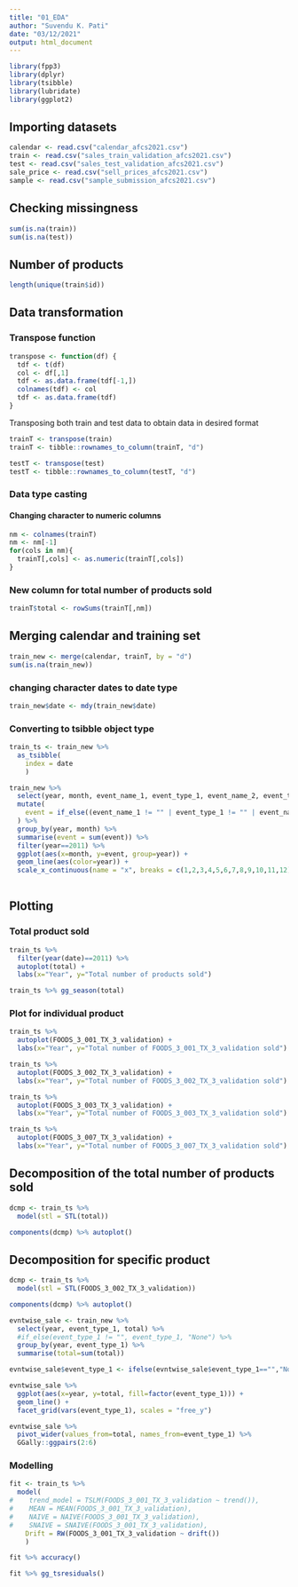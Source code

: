 ```yaml
---
title: "01_EDA"
author: "Suvendu K. Pati"
date: "03/12/2021"
output: html_document
---
```


```r
library(fpp3)
library(dplyr)
library(tsibble)
library(lubridate)
library(ggplot2)
```

## Importing datasets
```r
calendar <- read.csv("calendar_afcs2021.csv")
train <- read.csv("sales_train_validation_afcs2021.csv")
test <- read.csv("sales_test_validation_afcs2021.csv")
sale_price <- read.csv("sell_prices_afcs2021.csv")
sample <- read.csv("sample_submission_afcs2021.csv")
```

## Checking missingness
```r
sum(is.na(train))
sum(is.na(test))
```

## Number of products
```r
length(unique(train$id))
```

## Data transformation
### Transpose function
```r
transpose <- function(df) {
  tdf <- t(df)
  col <- df[,1]
  tdf <- as.data.frame(tdf[-1,]) 
  colnames(tdf) <- col  
  tdf <- as.data.frame(tdf)
}
```

Transposing both train and test data to obtain data in desired format
```r
trainT <- transpose(train)
trainT <- tibble::rownames_to_column(trainT, "d")

testT <- transpose(test)
testT <- tibble::rownames_to_column(testT, "d")
```

### Data type casting
#### Changing character to numeric columns
```r
nm <- colnames(trainT)
nm <- nm[-1]
for(cols in nm){
  trainT[,cols] <- as.numeric(trainT[,cols])
}
```

### New column for total number of products sold
```r
trainT$total <- rowSums(trainT[,nm])
```

## Merging calendar and training set
```r
train_new <- merge(calendar, trainT, by = "d")
sum(is.na(train_new))
```

### changing character dates to date type
```r
train_new$date <- mdy(train_new$date)
```

### Converting to tsibble object type
```r
train_ts <- train_new %>%
  as_tsibble(
    index = date
    )
```

```r
train_new %>%
  select(year, month, event_name_1, event_type_1, event_name_2, event_type_2) %>%
  mutate(
    event = if_else((event_name_1 != "" | event_type_1 != "" | event_name_2 != "" | event_type_2 != ""), 1, 0)
  ) %>%
  group_by(year, month) %>%
  summarise(event = sum(event)) %>%
  filter(year==2011) %>%
  ggplot(aes(x=month, y=event, group=year)) +
  geom_line(aes(color=year)) +
  scale_x_continuous(name = "x", breaks = c(1,2,3,4,5,6,7,8,9,10,11,12))
  
```

## Plotting
### Total product sold
```r
train_ts %>% 
  filter(year(date)==2011) %>%
  autoplot(total) +
  labs(x="Year", y="Total number of products sold")
```

```r
train_ts %>% gg_season(total)
```


### Plot for individual product
```r
train_ts %>% 
  autoplot(FOODS_3_001_TX_3_validation) +
  labs(x="Year", y="Total number of FOODS_3_001_TX_3_validation sold")

train_ts %>% 
  autoplot(FOODS_3_002_TX_3_validation) +
  labs(x="Year", y="Total number of FOODS_3_002_TX_3_validation sold")

train_ts %>% 
  autoplot(FOODS_3_003_TX_3_validation) +
  labs(x="Year", y="Total number of FOODS_3_003_TX_3_validation sold")

train_ts %>% 
  autoplot(FOODS_3_007_TX_3_validation) +
  labs(x="Year", y="Total number of FOODS_3_007_TX_3_validation sold")
```

## Decomposition of the total number of products sold
```r
dcmp <- train_ts %>%
  model(stl = STL(total))

components(dcmp) %>% autoplot()
```

## Decomposition for specific product
```r
dcmp <- train_ts %>%
  model(stl = STL(FOODS_3_002_TX_3_validation))

components(dcmp) %>% autoplot()
```

```r
evntwise_sale <- train_new %>%
  select(year, event_type_1, total) %>%
  #if_else(event_type_1 != "", event_type_1, "None") %>%
  group_by(year, event_type_1) %>%
  summarise(total=sum(total))

evntwise_sale$event_type_1 <- ifelse(evntwise_sale$event_type_1=="","None",evntwise_sale$event_type_1)

evntwise_sale %>%
  ggplot(aes(x=year, y=total, fill=factor(event_type_1))) +
  geom_line() +
  facet_grid(vars(event_type_1), scales = "free_y")
```

```r
evntwise_sale %>%
  pivot_wider(values_from=total, names_from=event_type_1) %>%
  GGally::ggpairs(2:6)
```

### Modelling
```r
fit <- train_ts %>% 
  model(
#    trend_model = TSLM(FOODS_3_001_TX_3_validation ~ trend()),
#    MEAN = MEAN(FOODS_3_001_TX_3_validation),
#    NAIVE = NAIVE(FOODS_3_001_TX_3_validation),
#    SNAIVE = SNAIVE(FOODS_3_001_TX_3_validation),
    Drift = RW(FOODS_3_001_TX_3_validation ~ drift())
    )

fit %>% accuracy()
```

```r
fit %>% gg_tsresiduals()
```

